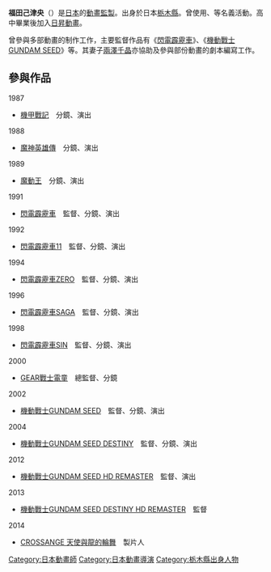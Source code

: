 {{noteTA
|G1=Anime
}}
{{japanese|japanese=福田 己津央|kana=ふくだ みつお|romaji=Fukuda Mitsuo}}
'''福田己津央'''（{{bd|1960年|10月28日|||Fukuda, Mitsuo}}）是[[日本|日本]]的[[動畫|動畫]][[監製|監製]]。出身於日本[[栃木縣|栃木縣]]。曾使用'''{{lang|ja|褔田 満夫}}'''、'''{{lang|ja|ふくだ みつお}}'''等名義活動。高中畢業後加入[[日昇動畫|日昇動畫]]。

曾參與多部動畫的制作工作，主要監督作品有《[[閃電霹靂車|閃電霹靂車]]》、《[[機動戰士GUNDAM_SEED|機動戰士GUNDAM SEED]]》等。其妻子[[兩澤千晶|兩澤千晶]]亦協助及參與部份動畫的劇本編寫工作。

==參與作品==
;1987
*[[機甲戰記|機甲戰記]]　分鏡、演出
;1988
*[[魔神英雄傳|魔神英雄傳]]　分鏡、演出
;1989
*[[魔動王|魔動王]]　分鏡、演出
;1991
*[[閃電霹靂車|閃電霹靂車]]　監督、分鏡、演出
;1992
*[[閃電霹靂車|閃電霹靂車11]]　監督、分鏡、演出
;1994
*[[閃電霹靂車|閃電霹靂車ZERO]]　監督、分鏡、演出
;1996
*[[閃電霹靂車|閃電霹靂車SAGA]]　監督、分鏡、演出
;1998
*[[閃電霹靂車|閃電霹靂車SIN]]　監督、分鏡、演出
;2000
*[[GEAR戰士電童|GEAR戰士電童]]　總監督、分鏡
;2002
*[[機動戰士GUNDAM_SEED|機動戰士GUNDAM SEED]]　監督、分鏡、演出
;2004
*[[機動戰士GUNDAM_SEED_DESTINY|機動戰士GUNDAM SEED DESTINY]]　監督、分鏡、演出
;2012
*[[機動戰士GUNDAM_SEED|機動戰士GUNDAM SEED HD REMASTER]]　監督、演出
;2013
*[[機動戰士GUNDAM_SEED_DESTINY|機動戰士GUNDAM SEED DESTINY HD REMASTER]]　監督
;2014
*[[CROSSANGE_天使與龍的輪舞|CROSSANGE 天使與龍的輪舞]]　製片人


{{Japan-artist-stub}}
{{Authority control}}
{{DEFAULTSORT:Fukuda, Mitsuo}}
[[Category:日本動畫師|Category:日本動畫師]]
[[Category:日本動畫導演|Category:日本動畫導演]]
[[Category:栃木縣出身人物|Category:栃木縣出身人物]]
